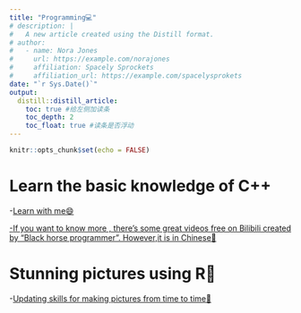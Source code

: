```yaml
---
title: "Programming💻"
# description: |
#   A new article created using the Distill format.
# author:
#   - name: Nora Jones 
#     url: https://example.com/norajones
#     affiliation: Spacely Sprockets
#     affiliation_url: https://example.com/spacelysprokets
date: "`r Sys.Date()`"
output: 
  distill::distill_article:
    toc: true #给左侧加读条
    toc_depth: 2
    toc_float: true #读条是否浮动
---
```


```r
knitr::opts_chunk$set(echo = FALSE)
```
# Learn the basic knowledge of C++ 

-<a href="https://github.com/YiFanYUE99/learning-C-" target="_blank">Learn with me😄 

-<a href="https://www.bilibili.com/video/BV1et411b73Z/?spm_id_from=333.337.search-card.all.click" target="_blank">If you want to know more , there's some great videos free on Bilibili created by "Black horse programmer". However,it is in Chinese👏 </a>

# Stunning pictures using R💇

-<a href="https://github.com/YiFanYUE99/Using-R-for-Visualizing" target="_blank">Updating skills for making pictures from time to time🤣 </a>


<!-- 插入视频 -->
<!-- ## Setting up RStudio Cloud -->

<!-- <iframe width="560" height="400" src="https://www.youtube.com/embed/L2KT0ls_oIk" frameborder="0" allow="accelerometer; autoplay; clipboard-write; encrypted-media; gyroscope; picture-in-picture" allowfullscreen></iframe> -->

